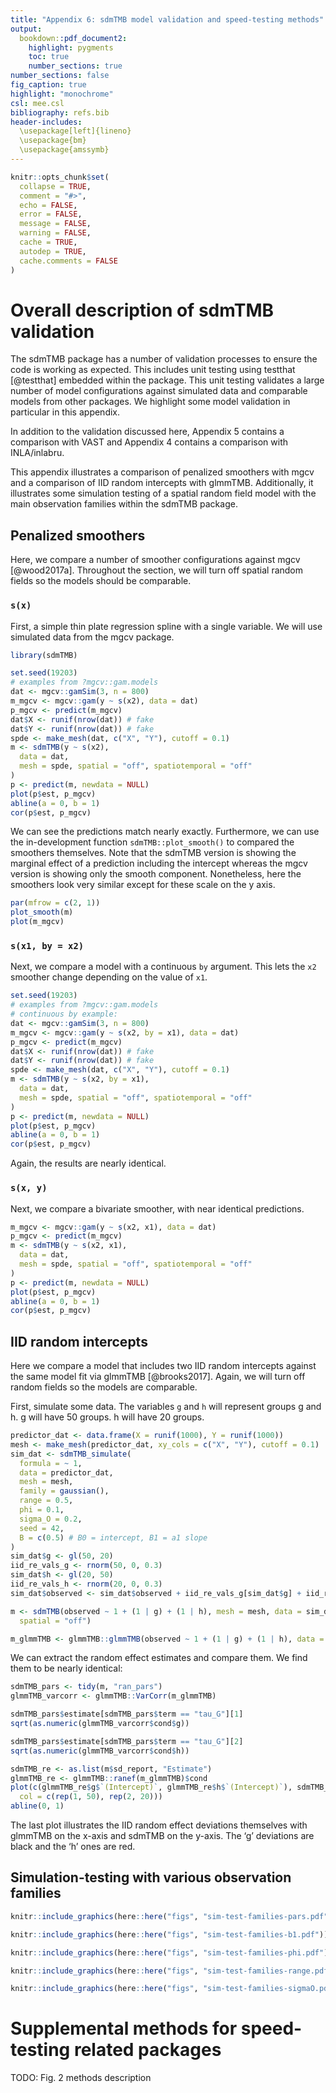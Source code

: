 ```yaml
---
title: "Appendix 6: sdmTMB model validation and speed-testing methods"
output:
  bookdown::pdf_document2:
    highlight: pygments
    toc: true
    number_sections: true
number_sections: false
fig_caption: true
highlight: "monochrome"
csl: mee.csl
bibliography: refs.bib
header-includes:
  \usepackage[left]{lineno}
  \usepackage{bm}
  \usepackage{amssymb}
---
```


```r
knitr::opts_chunk$set(
  collapse = TRUE,
  comment = "#>",
  echo = FALSE,
  error = FALSE,
  message = FALSE,
  warning = FALSE,
  cache = TRUE,
  autodep = TRUE,
  cache.comments = FALSE
)
```

# Overall description of sdmTMB validation

The sdmTMB package has a number of validation processes to ensure the code is working as expected. 
This includes unit testing using testthat [@testthat] embedded within the package. 
This unit testing validates a large number of model configurations against simulated data and comparable models from other packages. 
We highlight some model validation in particular in this appendix.

In addition to the validation discussed here, Appendix 5 contains a comparison with VAST and Appendix 4 contains a comparison with INLA/inlabru.

This appendix illustrates a comparison of penalized smoothers with mgcv and a comparison of IID random intercepts with glmmTMB. 
Additionally, it illustrates some simulation testing of a spatial random field model with the main observation families within the sdmTMB package.

## Penalized smoothers

Here, we compare a number of smoother configurations against mgcv [@wood2017a]. 
Throughout the section, we will turn off spatial random fields so the models should be comparable.

### `s(x)`

First, a simple thin plate regression spline with a single variable. 
We will use simulated data from the mgcv package.

```r
library(sdmTMB)
```

```r
set.seed(19203)
# examples from ?mgcv::gam.models
dat <- mgcv::gamSim(3, n = 800)
m_mgcv <- mgcv::gam(y ~ s(x2), data = dat)
p_mgcv <- predict(m_mgcv)
dat$X <- runif(nrow(dat)) # fake
dat$Y <- runif(nrow(dat)) # fake
spde <- make_mesh(dat, c("X", "Y"), cutoff = 0.1)
m <- sdmTMB(y ~ s(x2),
  data = dat,
  mesh = spde, spatial = "off", spatiotemporal = "off"
)
p <- predict(m, newdata = NULL)
plot(p$est, p_mgcv)
abline(a = 0, b = 1)
cor(p$est, p_mgcv)
```

We can see the predictions match nearly exactly. 
Furthermore, we can use the in-development function `sdmTMB::plot_smooth()` to compared the smoothers themselves. 
Note that the sdmTMB version is showing the marginal effect of a prediction including the intercept whereas the mgcv version is showing only the smooth component. 
Nonetheless, here the smoothers look very similar except for these scale on the y axis.

```r
par(mfrow = c(2, 1))
plot_smooth(m)
plot(m_mgcv)
```

### `s(x1, by = x2)`

Next, we compare a model with a continuous `by` argument. 
This lets the `x2` smoother change depending on the value of `x1`.

```r
set.seed(19203)
# examples from ?mgcv::gam.models
# continuous by example:
dat <- mgcv::gamSim(3, n = 800)
m_mgcv <- mgcv::gam(y ~ s(x2, by = x1), data = dat)
p_mgcv <- predict(m_mgcv)
dat$X <- runif(nrow(dat)) # fake
dat$Y <- runif(nrow(dat)) # fake
spde <- make_mesh(dat, c("X", "Y"), cutoff = 0.1)
m <- sdmTMB(y ~ s(x2, by = x1),
  data = dat,
  mesh = spde, spatial = "off", spatiotemporal = "off"
)
p <- predict(m, newdata = NULL)
plot(p$est, p_mgcv)
abline(a = 0, b = 1)
cor(p$est, p_mgcv)
```

Again, the results are nearly identical.

### `s(x, y)`

Next, we compare a bivariate smoother, with near identical predictions.

```r
m_mgcv <- mgcv::gam(y ~ s(x2, x1), data = dat)
p_mgcv <- predict(m_mgcv)
m <- sdmTMB(y ~ s(x2, x1),
  data = dat,
  mesh = spde, spatial = "off", spatiotemporal = "off"
)
p <- predict(m, newdata = NULL)
plot(p$est, p_mgcv)
abline(a = 0, b = 1)
cor(p$est, p_mgcv)
```

## IID random intercepts

Here we compare a model that includes two IID random intercepts against the same model fit via glmmTMB [@brooks2017]. 
Again, we will turn off random fields so the models are comparable.

First, simulate some data. 
The variables `g` and `h` will represent groups g and h. 
g will have 50 groups. 
h will have 20 groups. 

```r
predictor_dat <- data.frame(X = runif(1000), Y = runif(1000))
mesh <- make_mesh(predictor_dat, xy_cols = c("X", "Y"), cutoff = 0.1)
sim_dat <- sdmTMB_simulate(
  formula = ~ 1,
  data = predictor_dat,
  mesh = mesh,
  family = gaussian(),
  range = 0.5,
  phi = 0.1,
  sigma_O = 0.2,
  seed = 42,
  B = c(0.5) # B0 = intercept, B1 = a1 slope
)
sim_dat$g <- gl(50, 20)
iid_re_vals_g <- rnorm(50, 0, 0.3)
sim_dat$h <- gl(20, 50)
iid_re_vals_h <- rnorm(20, 0, 0.3)
sim_dat$observed <- sim_dat$observed + iid_re_vals_g[sim_dat$g] + iid_re_vals_h[sim_dat$h]
```

```r
m <- sdmTMB(observed ~ 1 + (1 | g) + (1 | h), mesh = mesh, data = sim_dat, 
  spatial = "off")

m_glmmTMB <- glmmTMB::glmmTMB(observed ~ 1 + (1 | g) + (1 | h), data = sim_dat)
```

We can extract the random effect estimates and compare them. 
We find them to be nearly identical:

```r
sdmTMB_pars <- tidy(m, "ran_pars")
glmmTMB_varcorr <- glmmTMB::VarCorr(m_glmmTMB)

sdmTMB_pars$estimate[sdmTMB_pars$term == "tau_G"][1]
sqrt(as.numeric(glmmTMB_varcorr$cond$g))

sdmTMB_pars$estimate[sdmTMB_pars$term == "tau_G"][2]
sqrt(as.numeric(glmmTMB_varcorr$cond$h))

sdmTMB_re <- as.list(m$sd_report, "Estimate")
glmmTMB_re <- glmmTMB::ranef(m_glmmTMB)$cond
plot(c(glmmTMB_re$g$`(Intercept)`, glmmTMB_re$h$`(Intercept)`), sdmTMB_re$RE,
  col = c(rep(1, 50), rep(2, 20)))
abline(0, 1)
```

The last plot illustrates the IID random effect deviations themselves with glmmTMB on the x-axis and sdmTMB on the y-axis. 
The 'g' deviations are black and the 'h' ones are red.

## Simulation-testing with various observation families

```r
knitr::include_graphics(here::here("figs", "sim-test-families-pars.pdf"))
```

```r
knitr::include_graphics(here::here("figs", "sim-test-families-b1.pdf"))
```

```r
knitr::include_graphics(here::here("figs", "sim-test-families-phi.pdf"))
```

```r
knitr::include_graphics(here::here("figs", "sim-test-families-range.pdf"))
```

```r
knitr::include_graphics(here::here("figs", "sim-test-families-sigmaO.pdf"))
```

# Supplemental methods for speed-testing related packages

TODO: Fig. 2 methods description
